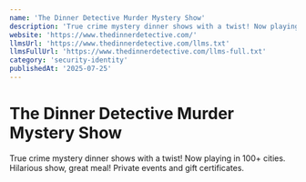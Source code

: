 ```yaml
---
name: 'The Dinner Detective Murder Mystery Show'
description: 'True crime mystery dinner shows with a twist! Now playing in 100+ cities. Hilarious show, great meal! Private events and gift certificates.'
website: 'https://www.thedinnerdetective.com/'
llmsUrl: 'https://www.thedinnerdetective.com/llms.txt'
llmsFullUrl: 'https://www.thedinnerdetective.com/llms-full.txt'
category: 'security-identity'
publishedAt: '2025-07-25'
---
```


# The Dinner Detective Murder Mystery Show

True crime mystery dinner shows with a twist! Now playing in 100+ cities. Hilarious show, great meal! Private events and gift certificates.
